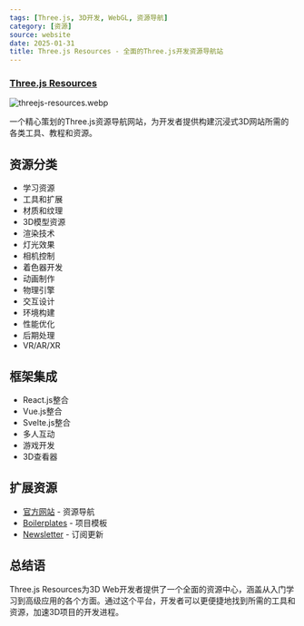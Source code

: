 ```yaml
---
tags: [Three.js, 3D开发, WebGL, 资源导航]
category: [资源]
source: website
date: 2025-01-31
title: Three.js Resources - 全面的Three.js开发资源导航站
---
```


### [Three.js Resources](https://threejsresources.com/)

![threejs-resources.webp](https://img.mengpeng.tech/i/2025/02/07/67a5e2101e6b8.webp)

一个精心策划的Three.js资源导航网站，为开发者提供构建沉浸式3D网站所需的各类工具、教程和资源。

## 资源分类

- 学习资源
- 工具和扩展
- 材质和纹理
- 3D模型资源
- 渲染技术
- 灯光效果
- 相机控制
- 着色器开发
- 动画制作
- 物理引擎
- 交互设计
- 环境构建
- 性能优化
- 后期处理
- VR/AR/XR

## 框架集成

- React.js整合
- Vue.js整合
- Svelte.js整合
- 多人互动
- 游戏开发
- 3D查看器

## 扩展资源

- [官方网站](https://threejsresources.com/) - 资源导航
- [Boilerplates](https://threejsresources.com/boilerplates) - 项目模板
- [Newsletter](https://threejsresources.com/#newsletter) - 订阅更新

## 总结语

Three.js Resources为3D Web开发者提供了一个全面的资源中心，涵盖从入门学习到高级应用的各个方面。通过这个平台，开发者可以更便捷地找到所需的工具和资源，加速3D项目的开发进程。 